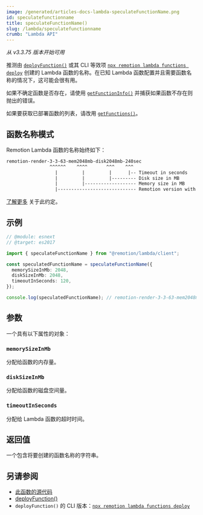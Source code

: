 ```yaml
---
image: /generated/articles-docs-lambda-speculateFunctionName.png
id: speculatefunctionname
title: speculateFunctionName()
slug: /lambda/speculatefunctionname
crumb: "Lambda API"
---
```


_从 v3.3.75 版本开始可用_

推测由 [`deployFunction()`](/docs/lambda/deployfunction) 或其 CLI 等效项 [`npx remotion lambda functions deploy`](/docs/lambda/cli/functions) 创建的 Lambda 函数的名称。在已知 Lambda 函数配置并且需要函数名称的情况下，这可能会很有用。

如果不确定函数是否存在，请使用 [`getFunctionInfo()`](/docs/lambda/getfunctioninfo) 并捕获如果函数不存在则抛出的错误。

如果要获取已部署函数的列表，请改用 [`getFunctions()`](/docs/lambda/getfunctions)。

## 函数名称模式

Remotion Lambda 函数的名称始终如下：

```txt
remotion-render-3-3-63-mem2048mb-disk2048mb-240sec
                ^^^^^^    ^^^^       ^^^    ^^^
                  |         |         |      |-- Timeout in seconds
                  |         |         |--------- Disk size in MB
                  |         |------------------- Memory size in MB
                  |----------------------------- Remotion version with dots replaced by dashes
```

[了解更多](/docs/lambda/naming-convention) 关于此约定。

## 示例

```ts twoslash
// @module: esnext
// @target: es2017

import { speculateFunctionName } from "@remotion/lambda/client";

const speculatedFunctionName = speculateFunctionName({
  memorySizeInMb: 2048,
  diskSizeInMb: 2048,
  timeoutInSeconds: 120,
});

console.log(speculatedFunctionName); // remotion-render-3-3-63-mem2048mb-disk2048mb-120sec
```

## 参数

一个具有以下属性的对象：

### `memorySizeInMb`

分配给函数的内存量。

### `diskSizeInMb`

分配给函数的磁盘空间量。

### `timeoutInSeconds`

分配给 Lambda 函数的超时时间。

## 返回值

一个包含将要创建的函数名称的字符串。

## 另请参阅

- [此函数的源代码](https://github.com/remotion-dev/remotion/blob/main/packages/lambda/src/api/speculate-function-name.ts)
- [deployFunction()](/docs/lambda/deployfunction)
- `deployFunction()` 的 CLI 版本：[`npx remotion lambda functions deploy`](/docs/lambda/cli/functions#deploy)

